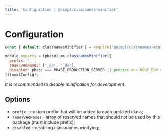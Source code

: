 ```yaml
---
title: 'Configuration | @nimpl/classnames-minifier'
---
```


# Configuration

```js filename="next.config.js"
const { default: classnamesMinifier } = require('@nimpl/classnames-minifier');

module.exports = (phase) => classnamesMinifier({
  prefix: '_',
  reservedNames: ['_en', '_de'],
  disabled: phase === PHASE_PRODUCTION_SERVER || process.env.NODE_ENV === 'development',
})(nextConfig);
```

*It is recommended to disable minification for development.*

## Options

* `prefix` - custom prefix that will be added to each updated class;
* `reservedNames` - array of reserved names that should not be used by this package (must include prefix);
* `disabled` - disabling classnames minifying;

